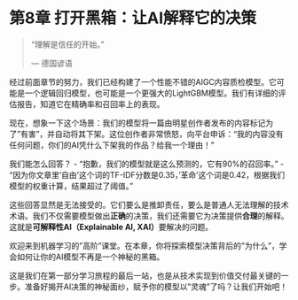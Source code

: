 # 第8章 打开黑箱：让AI解释它的决策 {#sec-explainable-ai}

> "理解是信任的开始。"
>
> --- 德国谚语

经过前面章节的努力，我们已经构建了一个性能不错的AIGC内容质检模型。它可能是一个逻辑回归模型，也可能是一个更强大的LightGBM模型。我们有详细的评估报告，知道它在精确率和召回率上的表现。

现在，想象一下这个场景：我们的模型将一篇由明星创作者发布的内容标记为了"有害"，并自动将其下架。这位创作者非常愤怒，向平台申诉："我的内容没有任何问题，你们的AI凭什么下架我的作品？给我一个理由！"

我们能怎么回答？
-   "抱歉，我们的模型就是这么预测的，它有90%的召回率。"
-   "因为你文章里'自由'这个词的TF-IDF分数是0.35，'革命'这个词是0.42，根据我们模型的权重计算，结果超过了阈值。"

这些回答显然是无法接受的。它们要么是推卸责任，要么是普通人无法理解的技术术语。我们不仅需要模型做出**正确**的决策，我们还需要它为决策提供**合理**的解释。这就是**可解释性AI（Explainable AI, XAI）**要解决的问题。

欢迎来到机器学习的"高阶"课堂。在本章，你将探索模型决策背后的"为什么"，学会如何让你的AI模型不再是一个神秘的黑箱。

这是我们在第一部分学习旅程的最后一站，也是从技术实现到价值交付最关键的一步。准备好揭开AI决策的神秘面纱，赋予你的模型以"灵魂"了吗？让我们开始吧！ 
